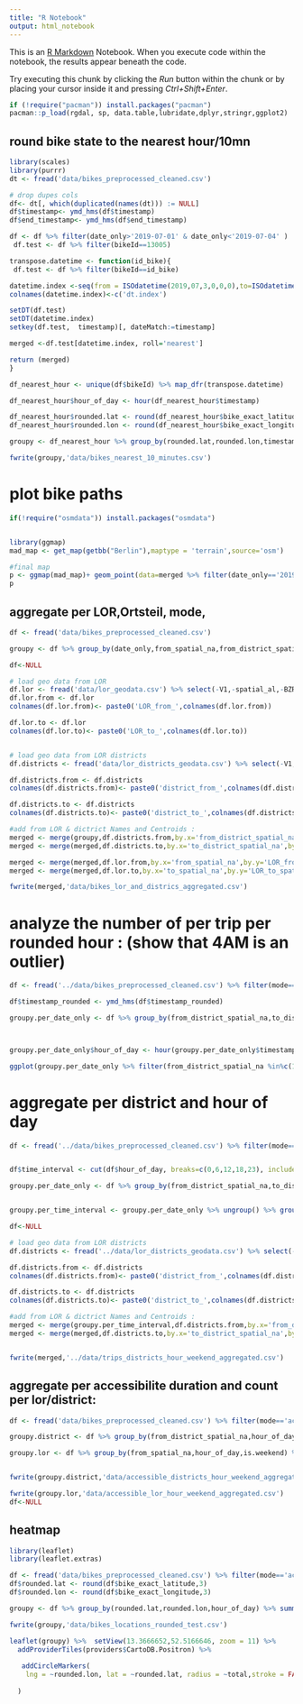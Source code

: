 ```yaml
---
title: "R Notebook"
output: html_notebook
---
```


This is an [R Markdown](http://rmarkdown.rstudio.com) Notebook. When you execute code within the notebook, the results appear beneath the code. 

Try executing this chunk by clicking the *Run* button within the chunk or by placing your cursor inside it and pressing *Ctrl+Shift+Enter*. 
```r
if (!require("pacman")) install.packages("pacman")
pacman::p_load(rgdal, sp, data.table,lubridate,dplyr,stringr,ggplot2)
```
## round bike state to the nearest hour/10mn
```r
library(scales)
library(purrr)
dt <- fread('data/bikes_preprocessed_cleaned.csv')

# drop dupes cols
df<- dt[, which(duplicated(names(dt))) := NULL]
df$timestamp<- ymd_hms(df$timestamp)
df$end_timestamp<- ymd_hms(df$end_timestamp)

df <- df %>% filter(date_only>'2019-07-01' & date_only<'2019-07-04' )
 df.test <- df %>% filter(bikeId==13005)

transpose.datetime <- function(id_bike){
 df.test <- df %>% filter(bikeId==id_bike)

datetime.index <-seq(from = ISOdatetime(2019,07,3,0,0,0),to=ISOdatetime(2019,07,3,23,0,0), by = "10 min") %>% as.data.frame()
colnames(datetime.index)<-c('dt.index')

setDT(df.test)
setDT(datetime.index)
setkey(df.test,  timestamp)[, dateMatch:=timestamp]

merged <-df.test[datetime.index, roll='nearest']

return (merged)
}

df_nearest_hour <- unique(df$bikeId) %>% map_dfr(transpose.datetime)

df_nearest_hour$hour_of_day <- hour(df_nearest_hour$timestamp)

df_nearest_hour$rounded.lat <- round(df_nearest_hour$bike_exact_latitude,3)
df_nearest_hour$rounded.lon <- round(df_nearest_hour$bike_exact_longitude,3)

groupy <- df_nearest_hour %>% group_by(rounded.lat,rounded.lon,timestamp,mode) %>% summarise(total = n())

fwrite(groupy,'data/bikes_nearest_10_minutes.csv')


```
 
 
# plot bike paths
```r
if(!require("osmdata")) install.packages("osmdata")


library(ggmap)
mad_map <- get_map(getbb("Berlin"),maptype = 'terrain',source='osm')

#final map
p <- ggmap(mad_map)+ geom_point(data=merged %>% filter(date_only=='2019-07-02'),aes(bike_exact_longitude,bike_exact_latitude,color=(timestamp)),size=.2)+scale_color_gradient(high="red",low="blue",name = "Hour",trans = time_trans()) +geom_path(data=merged %>% filter(date_only=='2019-07-02'),aes(bike_exact_longitude,bike_exact_latitude,color=(timestamp)),size=0.1)+scale_color_gradient(high="red",low="blue",name = "Hour",trans = time_trans())
p
```

## aggregate per LOR,Ortsteil, mode, 
```r
df <- fread('data/bikes_preprocessed_cleaned.csv')

groupy <- df %>% group_by(date_only,from_spatial_na,from_district_spatial_na,to_spatial_na,to_district_spatial_na,mode,hour_of_day,week.day.label) %>% summarise(total_counts=n(), median.duration=median(duration_minutes),median.speed=median(speed))

df<-NULL

# load geo data from LOR 
df.lor <- fread('data/lor_geodata.csv') %>% select(-V1,-spatial_al,-BZRNAME,-PGRNAME) 
df.lor.from <- df.lor
colnames(df.lor.from)<- paste0('LOR_from_',colnames(df.lor.from))

df.lor.to <- df.lor
colnames(df.lor.to)<- paste0('LOR_to_',colnames(df.lor.to))


# load geo data from LOR districts
df.districts <- fread('data/lor_districts_geodata.csv') %>% select(-V1,-spatial_al)

df.districts.from <- df.districts
colnames(df.districts.from)<- paste0('district_from_',colnames(df.districts.from))

df.districts.to <- df.districts
colnames(df.districts.to)<- paste0('district_to_',colnames(df.districts.to))

#add from LOR & dictrict Names and Centroids :
merged <- merge(groupy,df.districts.from,by.x='from_district_spatial_na',by.y='district_from_spatial_na')
merged <- merge(merged,df.districts.to,by.x='to_district_spatial_na',by.y='district_to_spatial_na')

merged <- merge(merged,df.lor.from,by.x='from_spatial_na',by.y='LOR_from_spatial_na')
merged <- merge(merged,df.lor.to,by.x='to_spatial_na',by.y='LOR_to_spatial_na')

fwrite(merged,'data/bikes_lor_and_districs_aggregated.csv')
```


# analyze the number of per trip per rounded hour : (show that 4AM is an outlier)
```r
df <- fread('../data/bikes_preprocessed_cleaned.csv') %>% filter(mode=='trip')

df$timestamp_rounded <- ymd_hms(df$timestamp_rounded)

groupy.per_date_only <- df %>% group_by(from_district_spatial_na,to_district_spatial_na,mode,timestamp_rounded,is.weekend) %>% summarise(total_counts=n())



groupy.per_date_only$hour_of_day <- hour(groupy.per_date_only$timestamp_rounded)

ggplot(groupy.per_date_only %>% filter(from_district_spatial_na %in%c(101,202,401)),aes(timestamp_rounded,total_counts,color=hour_of_day==4))+ geom_text(aes(label=as.character(hour_of_day)))+facet_wrap(.~from_district_spatial_na)
```


# aggregate per district and hour of day
```r

df <- fread('../data/bikes_preprocessed_cleaned.csv') %>% filter(mode=='trip' & hour_of_day!=4) 


df$time_interval <- cut(df$hour_of_day, breaks=c(0,6,12,18,23), include.lowest=TRUE,labels = c("Night", "Morning",'Noon','Evening'))

groupy.per_date_only <- df %>% group_by(from_district_spatial_na,to_district_spatial_na,mode,date_only,time_interval,is.weekend) %>% summarise(total_counts=n())


groupy.per_time_interval <- groupy.per_date_only %>% ungroup() %>% group_by(from_district_spatial_na,to_district_spatial_na,mode,time_interval,is.weekend) %>% summarise(median_trips_count=median(total_counts))

df<-NULL

# load geo data from LOR districts
df.districts <- fread('../data/lor_districts_geodata.csv') %>% select(-V1,-spatial_al)

df.districts.from <- df.districts
colnames(df.districts.from)<- paste0('district_from_',colnames(df.districts.from))

df.districts.to <- df.districts
colnames(df.districts.to)<- paste0('district_to_',colnames(df.districts.to))

#add from LOR & dictrict Names and Centroids :
merged <- merge(groupy.per_time_interval,df.districts.from,by.x='from_district_spatial_na',by.y='district_from_spatial_na')
merged <- merge(merged,df.districts.to,by.x='to_district_spatial_na',by.y='district_to_spatial_na')


fwrite(merged,'../data/trips_districts_hour_weekend_aggregated.csv')
```


## aggregate per accessibilite duration and count  per lor/district:

```r
df <- fread('data/bikes_preprocessed_cleaned.csv') %>% filter(mode=='accessible')

groupy.district <- df %>% group_by(from_district_spatial_na,hour_of_day,is.weekend) %>% summarise(total_counts=n(),median_duration=median(duration_minutes))

groupy.lor <- df %>% group_by(from_spatial_na,hour_of_day,is.weekend) %>% summarise(total_counts=n(),median_duration=median(duration_minutes))


fwrite(groupy.district,'data/accessible_districts_hour_weekend_aggregated.csv')

fwrite(groupy.lor,'data/accessible_lor_hour_weekend_aggregated.csv')
df<-NULL
```

## heatmap
```r
library(leaflet)
library(leaflet.extras)

df <- fread('data/bikes_preprocessed_cleaned.csv') %>% filter(mode=='accessible') %>% filter(date_only=='2019-07-01')
df$rounded.lat <- round(df$bike_exact_latitude,3)
df$rounded.lon <- round(df$bike_exact_longitude,3)

groupy <- df %>% group_by(rounded.lat,rounded.lon,hour_of_day) %>% summarise(total = n())

fwrite(groupy,'data/bikes_locations_rounded_test.csv')

leaflet(groupy) %>%  setView(13.3666652,52.5166646, zoom = 11) %>%
  addProviderTiles(providers$CartoDB.Positron) %>%
 
   addCircleMarkers(
    lng = ~rounded.lon, lat = ~rounded.lat, radius = ~total,stroke = FALSE, fillOpacity = 0.5
   
  )

```


